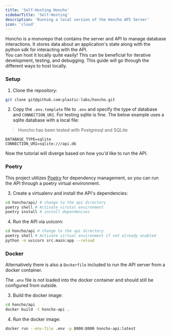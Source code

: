 ```yaml
---
title: 'Self-Hosting Honcho'
sidebarTitle: 'Self-Hosting'
description: 'Running a local version of the Honcho API Server'
icon: 'cloud'
---
```


Honcho is a monorepo that contains the server and API to manage database interactions. It stores data about an application's state along with the python sdk for interacting with the API.  
You can host it locally quite easily! This can be beneficial for iterative development, testing, and debugging. This guide will go through the different ways to host locally.

### Setup

1. Clone the repository:
```bash
git clone git@github.com:plastic-labs/honcho.git
```

2. Copy the `.env.template` file to `.env` and specify the type of database and `CONNECTION_URI`. For testing sqlite is fine. The below example uses a sqlite database with a local file:

> Honcho has been tested with Postgresql and SQLite

```env
DATABASE_TYPE=sqlite
CONNECTION_URI=sqlite:///api.db
```

Now the tutorial will diverge based on how you'd like to run the API.

### Poetry

This project utilizes [Poetry](https://python-poetry.org/) for dependency management, so you can run the API through a poetry virtual environment.

3. Create a virtualenv and install the API's dependencies:
```bash
cd honcho/api/ # change to the api directory
poetry shell # Activate virutal environment
poetry install # install dependencies
```

4. Run the API via uvicorn:
```bash
cd honcho/api # change to the api directory
poetry shell # Activate virtual environment if not already enabled
python -m uvicorn src.main:app --reload
```

### Docker

Alternatively there is also a `Dockerfile` included to run the API server from a docker container.

The `.env` file is not loaded into the docker container and should still be configured from outside.

3. Build the docker image:
```bash
cd honcho/api
docker build -t honcho-api .
```

4. Run the docker image:
```bash
docker run --env-file .env -p 8000:8000 honcho-api:latest
```
